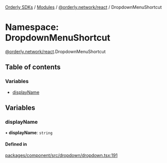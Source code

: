 [Orderly SDKs](/sdks/tech-doc/README) / [Modules](/sdks/tech-doc/modules) / [@orderly.network/react](/sdks/tech-doc/modules/orderly_network_react) / DropdownMenuShortcut

# Namespace: DropdownMenuShortcut

[@orderly.network/react](/sdks/tech-doc/modules/orderly_network_react).DropdownMenuShortcut

## Table of contents

### Variables

- [displayName](/sdks/tech-doc/modules/orderly_network_react.DropdownMenuShortcut#displayname)

## Variables

### displayName

• **displayName**: `string`

#### Defined in

[packages/component/src/dropdown/dropdown.tsx:191](https://github.com/OrderlyNetwork/js-sdk/blob/ba995f2/packages/component/src/dropdown/dropdown.tsx#L191)
